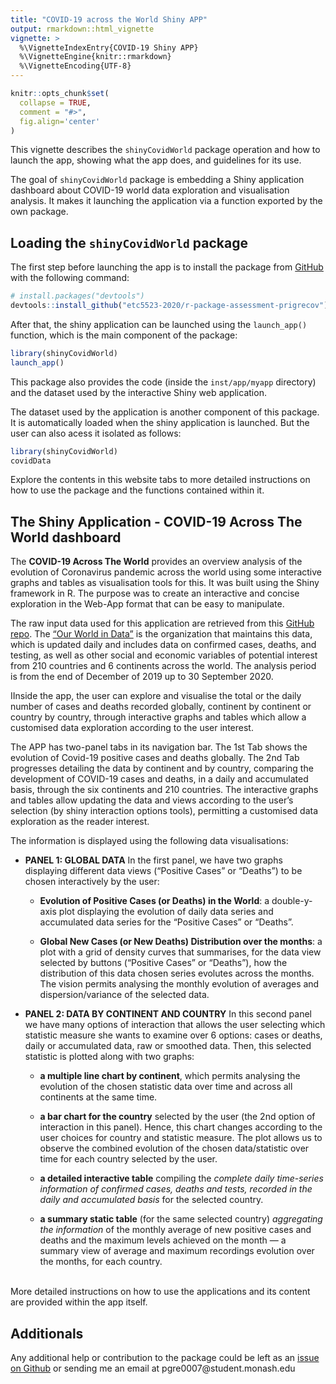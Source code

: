 ```yaml
---
title: "COVID-19 across the World Shiny APP"
output: rmarkdown::html_vignette
vignette: >
  %\VignetteIndexEntry{COVID-19 Shiny APP}
  %\VignetteEngine{knitr::rmarkdown}
  %\VignetteEncoding{UTF-8}
---
```


```r
knitr::opts_chunk$set(
  collapse = TRUE,
  comment = "#>",
  fig.align='center'
)
```

This vignette describes the `shinyCovidWorld` package operation and how to launch the app, showing what the app does, and guidelines for its
use. 

The goal of `shinyCovidWorld` package is embedding a Shiny application dashboard about COVID-19 world data exploration and visualisation analysis. It makes it launching the application via a function exported by the own package. 

## Loading the `shinyCovidWorld` package

The first step before launching the app is to install the package from [GitHub](https://github.com/) with the following command:

``` r
# install.packages("devtools")
devtools::install_github("etc5523-2020/r-package-assessment-prigrecov")
```

After that, the shiny application can be launched using the `launch_app()` function, which is the main component of the package:

```r
library(shinyCovidWorld)
launch_app()
```

This package also provides the code (inside the `inst/app/myapp` directory) and the dataset used by the interactive Shiny web application.  

The dataset used by the application is another component of this package. It is automatically loaded when the shiny application is launched. But the user can also acess it isolated as follows:

```r
library(shinyCovidWorld)
covidData
```

Explore the contents in this website tabs to more detailed instructions on how to use the package and the functions contained within it.

## The Shiny Application - **COVID-19 Across The World** dashboard

The **COVID-19 Across The World** provides an overview analysis of the evolution of Coronavirus pandemic across the world using some interactive graphs and tables as visualisation tools for this. It was built using the Shiny framework in R. The purpose was to create an interactive and concise exploration in the Web-App format that can be easy to manipulate.

The raw input data used for this application are retrieved from this [GitHub repo](https://github.com/owid/covid-19-data/tree/master/public/data). The ["Our World in Data"](https://ourworldindata.org) is the organization that maintains this data, which is updated daily and includes data on confirmed cases, deaths, and testing, as well as other social and economic variables of potential interest from 210 countries and 6 continents across the world. The analysis period is from the end of December of 2019 up to 30 September 2020.

IInside the app, the user can explore and visualise the total or the daily number of cases and deaths recorded globally, continent by continent or country by country, through interactive graphs and tables which allow a customised data exploration according to the user interest.

The APP has two-panel tabs in its navigation bar. The 1st Tab shows the evolution of Covid-19 positive cases and deaths globally. The 2nd Tab progresses detailing the data by continent and by country, comparing the development of COVID-19 cases and deaths, in a daily and accumulated basis, through the six continents and 210 countries. The interactive graphs and tables allow updating the data and views according to the user’s selection (by shiny interaction options tools), permitting a customised data exploration as the reader interest.

The information is displayed using the following data visualisations:

* **PANEL 1: GLOBAL DATA**
In the first panel, we have two graphs displaying different data views ("Positive Cases" or "Deaths") to be chosen interactively by the user:

  * **Evolution of Positive Cases (or Deaths) in the World**: a double-y-axis plot displaying the evolution of daily data series and accumulated data series for the “Positive Cases” or “Deaths”.
  
  * **Global New Cases (or New Deaths) Distribution over the months**: a plot with a grid of density curves that summarises, for the data view selected by buttons ("Positive Cases" or "Deaths"), how the distribution of this data chosen series evolutes across the months. The vision permits analysing the monthly evolution of averages and dispersion/variance of the selected data.

* **PANEL 2: DATA BY CONTINENT AND COUNTRY**
In this second panel we have many options of interaction that allows the user selecting which statistic measure she wants to examine over 6 options: cases or deaths, daily or accumulated data, raw or smoothed data. Then, this selected statistic is plotted along with two graphs: 

  * **a multiple line chart by continent**, which permits analysing the evolution of the chosen statistic data over time and across all continents at the same time.

  * **a bar chart for the country** selected by the user (the 2nd option of interaction in this panel). Hence, this chart changes according to the user choices for country and statistic measure. The plot allows us to observe the combined evolution of the chosen data/statistic over time for each country selected by the user.
  
  * **a detailed interactive table** compiling the *complete daily time-series information of confirmed cases, deaths and tests, recorded in the daily and accumulated basis* for the selected country. 
  
  * **a summary static table** (for the same selected country) *aggregating the information* of the monthly average of new positive cases and deaths and the maximum levels achieved on the month — a summary view of average and maximum recordings evolution over the months, for each country.

<br>
More detailed instructions on how to use the applications and its content are provided within the app itself.

## Additionals
Any additional help or contribution to the package could be left as an [issue on Github](https://github.com/etc5523-2020/r-package-assessment-ltmoo2/issues) or sending me an email at pgre0007@student.monash.edu






